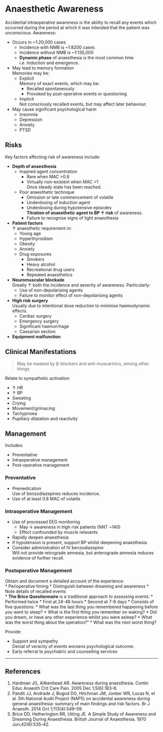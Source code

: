 # Anaesthetic Awareness


Accidental intraoperative awareness is the ability to recall any events which occurred during the period at which it was intended that the patient was unconscious. Awareness:

* Occurs in ~1:20,000 cases  
	* Incidence with NMB is ~1:8200 cases
	* Incidence without NMB is ~1:135,000
	* **Dynamic phase** of anaesthesia is the most common time  
	i.e. Induction and emergence.
* May lead to memory formation  
Memories may be:
	* Explicit  
	Memory of exact events, which may be:
		* Recalled spontaneously
		* Provoked by post-operative events or questioning
	* Implicit  
	Not consciously recalled events, but may affect later behaviour.
* May cause significant psychological harm
	* Insomnia
	* Depression
	* Anxiety
	* PTSD


## Risks

Key factors affecting risk of awareness include:

* **Depth of anaesthesia**  
	* Inspired agent concentration
		* Rare when MAC >0.8
		* Virtually non-existent when MAC >1  
		Once steady state has been reached.
	* Poor anaesthetic technique
		* Omission or late commencement of volatile
		* Underdosing of induction agent
		* Underdosing during hypotensive episodes  
		**Titration of anaesthetic agent to BP ↑ risk** of awareness.
		* Failure to recognise signs of light anaesthesia
* **Patient factors**  
↑ anaesthetic requirement in:
	* Young age
	* Hyperthyroidism
	* Obesity
	* Anxiety
	* Drug exposures
		* Smokers
		* Heavy alcohol
		* Recreational drug users
		* Repeated anaesthetics
* **Neuromuscular blockade**  
Greatly ↑ both the incidence and severity of awareness. Particularly:
	* Use of non-depolarising agents
	* Failure to monitor effect of non-depolarising agents
* **High risk surgery**  
Usually due to intentional dose reduction to minimise haemodynamic effects.
	* Cardiac surgery
	* Emergency surgery
	* Significant haemorrhage
	* Caesarian section
* **Equipment malfunction**


## Clinical Manifestations


>May be masked by β-blockers and anti-muscarinics, among other things

Relate to sympathetic activation:

* ↑ HR
* ↑ BP
* Sweating
* Crying
* Movement/grimacing
* Tachypnoea
* Pupillary dilatation and reactivity

## Management

Includes:

* Preventative
* Intraoperative management
* Post-operative management

### Preventative

* Premedication  
Use of benzodiazepines reduces incidence.
* Use of at least 0.8 MAC of volatile

### Intraoperative Management

* Use of processed EEG monitoring  
	* May ↓ awareness in high risk patients (NNT ~140)
	* Effect confounded by muscle relaxants
* Rapidly deepen anaesthesia
* If hypotension is present, support BP whilst deepening anaesthesia
* Consider administration of IV benzodiazepine  
Will not provide retrograde amnesia, but anterograde amnesia reduces evidence of further recall.


### Postoperative Management

Obtain and document a detailed account of the experience:  
* Perioperative timing
* Distinguish between dreaming and awareness
* Note details of recalled events  
* **The Brice Questionnaire** is a traditional approach to assessing events:
	* Performed twice
		* First at 24-48 hours
		* Second at 7-8 days
	* Consists of five questions:
		* What was the last thing you remembered happening before you went to sleep?
		* What is the first thing you remember on waking?
		* Did you dream, or have any other experience whilst you were asleep?
		* What was the worst thing about the operation?"
		* What was the next worst thing?


Provide:

* Support and sympathy  
Denial of veracity of events worsens psychological outcome.
* Early referral to psychiatric and counselling services



---

## References

1. Hardman JG, Aitkenhead AR. Awareness during anaesthesia. Contin Educ Anaesth Crit Care Pain. 2005 Dec 1;5(6):183–6. 
2. Pandit JJ, Andrade J, Bogod DG, Hitchman JM, Jonker WR, Lucas N, et al. 5th National Audit Project (NAP5) on accidental awareness during general anaesthesia: summary of main findings and risk factors. Br J Anaesth. 2014 Oct 1;113(4):549–59.
3. Brice DD, Hetherington RR, Utting JE. A Simple Study of Awareness and Dreaming During Anaesthesia. British Journal of Anaesthesia. 1970 Jun;42(6):535–42. 


